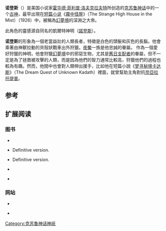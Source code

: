 '''诺登斯'''（{{lang-en|Nodens}}）是美国小说家[[霍华德·菲利普·洛夫克拉夫特|霍华德·菲利普·洛夫克拉夫特]]所创造的[[克苏鲁神话|克苏鲁神话]]中的一个[[古神|古神]]，最早出現在[[短篇小说|短篇小说]]《[[霧中怪屋|霧中怪屋]]》（The Strange High House in the Mist）（1926）中，被稱為[[幻夢境|幻夢境]]的深淵之大帝。

此角色的靈感源自同名的凱爾特神明（[[諾登斯|諾登斯]]）。

'''诺登斯'''的形象為一個老當益壯的人類長者，特徵是白色的頭髮和灰色的長鬍。他會乘著由神獸拉動的貝殼狀戰車出外狩獵。[[夜魘|夜魘]]一族是他忠誠的眷屬。
作為一個愛好狩獵的神明，他會狩獵[[幻夢境|幻夢境]]中的邪惡生物，尤其是[[舊日支配者|舊日支配者]]的眷屬，但不一定是為了拯救被攻擊的人類，而是因為他們的智力通常比較高，狩獵他們的過程也較為有趣。然而，他間中也會對人類伸出援手，比如他在短篇小說《[[梦寻秘境卡达斯|梦寻秘境卡达斯]]》（The Dream Quest of Unknown Kadath）裡面，就曾幫助主角對抗[[奈亞拉托提普|奈亞拉托提普]]。

== 参考 ==

{{reflist}}

== 扩展阅读 ==
===图书===

*{{cite book|last=Harms|first=Daniel|chapter=Nodens|pages=[https://archive.org/details/encyclopediacthu00dani/page/213 213]–14|title=''The Encyclopedia Cthulhiana''|url=https://archive.org/details/encyclopediacthu00dani|edition=2nd ed.|year=1998|location=Oakland, CA|publisher=Chaosium|isbn=1-56882-119-0}}

*{{cite book|first=Howard P.|last=Lovecraft|year=1985|title=''At the Mountains of Madness and Other Novels''|url=https://archive.org/details/atmountainsofmad0000love_b0o6|chapter=''The Dream-Quest of Unknown Kadath''|origyear=1926|editor=S. T. Joshi (ed.)|edition=7th corrected printing|publisher=Arkham House|location=Sauk City, WI|isbn=0-87054-038-6}} Definitive version.

*{{cite book|first=Howard P.|last=Lovecraft|year=1986|title=''Dagon and Other Macabre Tales''|chapter=The Strange High House in the Mist|origyear=1926|editor=S. T. Joshi (ed.) |edition=9th corrected printing|publisher=Arkham House|location=Sauk City, WI|isbn=0-87054-039-4}} Definitive version.

*{{cite book|last=Lovecraft|first=Howard P.|title=''At the Mountains of Madness: The Definitive Edition''|url=https://archive.org/details/atmountainsofmad00love_0|chapter=Supernatural Horror In Literature|year=2005|publisher=Modern Library|isbn=0-8129-7441-7}}

*{{cite book|last=Machen|first=Arthur|title=''The Great God Pan''|origyear=1890|year=1993|location=London, UK|publisher=Creation Books|isbn=1-871592-11-9}}

===网站===

* {{cite web | author=Gault, R. T | title=The Great God Nodens | work=Order of the Twilight Star, Dedicated to the works of Arthur Machen | url=http://www.cafes.net/ditch/nodens.htm | accessdate=July 18, 2005 | archiveurl=https://web.archive.org/web/20050409164029/http://www.cafes.net/ditch/nodens.htm | archivedate=2005-04-09 | deadurl=yes }}

* {{cite web | author=Lovecraft, Howard P | title=Supernatural Horror In Literature | work=Index of The Works of Howard Phillips Lovecraft | url=http://www.gordon-fernandes.com/hp-lovecraft/Supernatural%20Horror%20In%20Literature%20by%20H_%20P_%20Lovecraft.htm | accessdate=July 23, 2005 | archive-date=2007-08-22 | archive-url=https://web.archive.org/web/20070822180108/http://www.gordon-fernandes.com/hp-lovecraft/Supernatural%20Horror%20In%20Literature%20by%20H_%20P_%20Lovecraft.htm | dead-url=yes }}


{{H.P. Lovecraft}}
{{克蘇魯神話}}

[[Category:克苏鲁神话神祇|Category:克苏鲁神话神祇]]